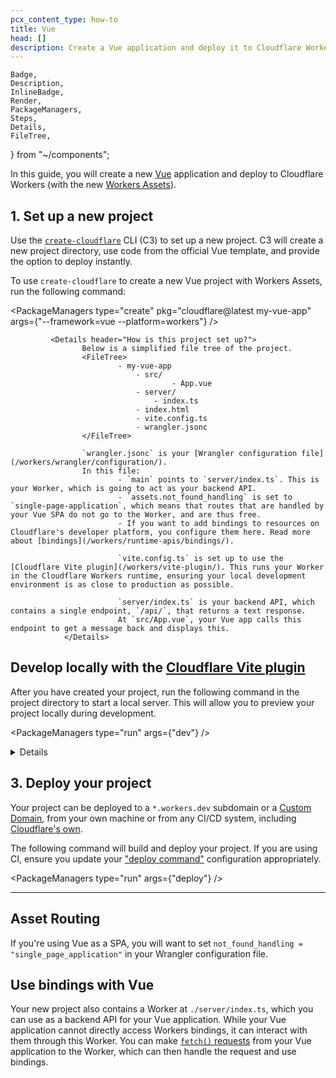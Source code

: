 ```yaml
---
pcx_content_type: how-to
title: Vue
head: []
description: Create a Vue application and deploy it to Cloudflare Workers with Workers Assets.
---
```


	Badge,
	Description,
	InlineBadge,
	Render,
	PackageManagers,
	Steps,
	Details,
	FileTree,
} from "~/components";

In this guide, you will create a new [Vue](https://vuejs.org/) application and deploy to Cloudflare Workers (with the new [<InlineBadge preset="beta" /> Workers Assets](/workers/static-assets/)).

## 1. Set up a new project

Use the [`create-cloudflare`](https://www.npmjs.com/package/create-cloudflare) CLI (C3) to set up a new project. C3 will create a new project directory, use code from the official Vue template, and provide the option to deploy instantly.

To use `create-cloudflare` to create a new Vue project with <InlineBadge preset="beta" /> Workers Assets, run the following command:

<PackageManagers
	type="create"
	pkg="cloudflare@latest my-vue-app"
	args={"--framework=vue --platform=workers"}
/>

    		 <Details header="How is this project set up?">
        			Below is a simplified file tree of the project.
        			<FileTree>
    						- my-vue-app
    							- src/
    									- App.vue
    							- server/
    								- index.ts
    							- index.html
    							- vite.config.ts
    							- wrangler.jsonc
        			</FileTree>

        			`wrangler.jsonc` is your [Wrangler configuration file](/workers/wrangler/configuration/).
        			In this file:
        					- `main` points to `server/index.ts`. This is your Worker, which is going to act as your backend API.
        					- `assets.not_found_handling` is set to `single-page-application`, which means that routes that are handled by your Vue SPA do not go to the Worker, and are thus free.
        					- If you want to add bindings to resources on Cloudflare's developer platform, you configure them here. Read more about [bindings](/workers/runtime-apis/bindings/).

    						`vite.config.ts` is set up to use the [Cloudflare Vite plugin](/workers/vite-plugin/). This runs your Worker in the Cloudflare Workers runtime, ensuring your local development environment is as close to production as possible.

    						`server/index.ts` is your backend API, which contains a single endpoint, `/api/`, that returns a text response.
    						At `src/App.vue`, your Vue app calls this endpoint to get a message back and displays this.
        		</Details>

## **Develop locally with the [Cloudflare Vite plugin](/workers/vite-plugin/)**

After you have created your project, run the following command in the project directory to start a local server. This will allow you to preview your project locally during development.

<PackageManagers type="run" args={"dev"} />
<Details header="What's happening in local development?">
	This project uses Vite for local development and build, and thus comes with
	all of Vite's features, including hot module replacement (HMR). In addition,
	`vite.config.ts` is set up to use the [Cloudflare Vite
	plugin](/workers/vite-plugin/). This runs your application in the Cloudflare
	Workers runtime, just like in production, and enables access to local
	emulations of bindings.
</Details>

## 3. Deploy your project

Your project can be deployed to a `*.workers.dev` subdomain or a [Custom Domain](/workers/configuration/routing/custom-domains/), from your own machine or from any CI/CD system, including [Cloudflare's own](/workers/ci-cd/builds/).

The following command will build and deploy your project. If you are using CI, ensure you update your ["deploy command"](/workers/ci-cd/builds/configuration/#build-settings) configuration appropriately.

<PackageManagers type="run" args={"deploy"} />

---

## Asset Routing

If you're using Vue as a SPA, you will want to set `not_found_handling = "single_page_application"` in your Wrangler configuration file.

<Render file="workers-assets-routing-summary" />

## Use bindings with Vue

Your new project also contains a Worker at `./server/index.ts`, which you can use as a backend API for your Vue application. While your Vue application cannot directly access Workers bindings, it can interact with them through this Worker. You can make [`fetch()` requests](/workers/runtime-apis/fetch/) from your Vue application to the Worker, which can then handle the request and use bindings.

<Render file="frameworks-bindings" />
